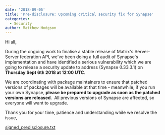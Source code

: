 ```yaml
---
date: '2018-09-05'
title: 'Pre-disclosure: Upcoming critical security fix for Synapse'
categories:
  - Security
author: Matthew Hodgson
---
```


Hi all,


During the ongoing work to finalise a stable release of Matrix's Server-Server federation API, we've been doing a full audit of Synapse's implementation and have identified a serious vulnerability which we are going to release a security update to address (Synapse 0.33.3.1) on 
<b>Thursday Sept 6th 2018 at 12:00 UTC</b>.


We are coordinating with package maintainers to ensure that patched versions of packages will be available at that time - meanwhile, if you run your own Synapse, <strong>please be prepared to upgrade as soon as the patched versions are released</strong>.  All previous versions of Synapse are affected, so everyone will want to upgrade.


Thank you for your time, patience and understanding while we resolve the issue,


<a href="/blog/wp-content/uploads/2018/09/signed_disclosure.txt">signed_predisclosure.txt</a>